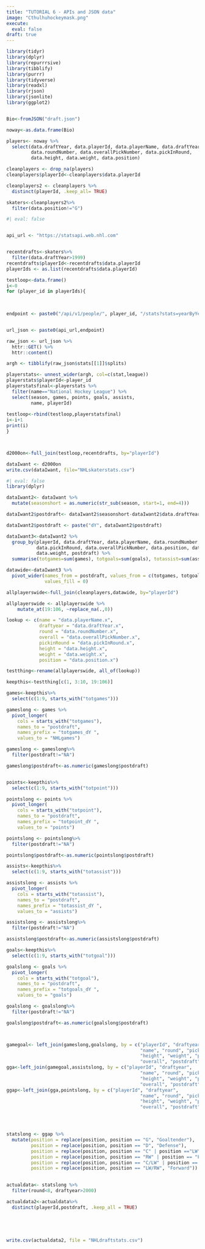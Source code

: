 ```yaml
---
title: "TUTORIAL 6 - APIs and JSON data"
image: "Cthulhuhockeymask.png"
execute: 
  eval: false
draft: true
---
```


```r



library(tidyr)
library(dplyr)
library(repurrrsive)
library(tibblify)
library(purrr)
library(tidyverse)
library(readxl)
library(rjson)
library(jsonlite)
library(ggplot2)


Bio<-fromJSON("draft.json")

noway<-as.data.frame(Bio)

players<- noway %>%
  select(data.draftYear, data.playerId, data.playerName, data.draftYear,
         data.roundNumber, data.overallPickNumber, data.pickInRound,
         data.height, data.weight, data.position)

cleanplayers <- drop_na(players)
cleanplayers$playerId<-cleanplayers$data.playerId

cleanplayers2 <- cleanplayers %>%
  distinct(playerId, .keep_all= TRUE)

skaters<-cleanplayers2%>%
  filter(data.position!="G")
```

```r
#| eval: false


api_url <- "https://statsapi.web.nhl.com"


recentdrafts<-skaters%>%
  filter(data.draftYear>1999)
recentdrafts$playerId<-recentdrafts$data.playerId
playerIds <- as.list(recentdrafts$data.playerId)

testloop<-data.frame()
i<-0
for (player_id in playerIds){
  
  

endpoint <- paste0("/api/v1/people/", player_id, "/stats?stats=yearByYear")


url_json <- paste0(api_url,endpoint)

raw_json <- url_json %>% 
  httr::GET() %>% 
  httr::content()

argh <- tibblify(raw_json$stats[[1]]$splits)

playerstats<- unnest_wider(argh, col=c(stat,league))
playerstats$playerId<-player_id
playerstatsfinal<-playerstats %>%
  filter(name=="National Hockey League") %>%
  select(season, games, points, goals, assists,  
         name, playerId) 
  
testloop<-rbind(testloop,playerstatsfinal)
i<-i+1
print(i)
}



d2000on<-full_join(testloop,recentdrafts, by="playerId")

```

```r


dataIwant <- d2000on
write.csv(dataIwant, file="NHLskaterstats.csv")

```

```r
#| eval: false
library(dplyr)

dataIwant2<- dataIwant %>%
  mutate(seasonshort = as.numeric(str_sub(season, start=1, end=4)))

dataIwant2$postdraft<- dataIwant2$seasonshort-dataIwant2$data.draftYear

dataIwant2$postdraft <- paste("dY", dataIwant2$postdraft)

dataIwant3<-dataIwant2 %>%
  group_by(playerId, data.draftYear, data.playerName, data.roundNumber,
           data.pickInRound, data.overallPickNumber, data.position, data.height,
           data.weight, postdraft) %>%
  summarise(totgames=sum(games), totgoals=sum(goals), totassist=sum(assists), totpoint=sum(points))

datawide<-dataIwant3 %>%
  pivot_wider(names_from = postdraft, values_from = c(totgames, totgoals, totassist, totpoint),
              values_fill = 0)

allplayerswide<-full_join(cleanplayers,datawide, by="playerId")

allplayerswide <- allplayerswide %>% 
    mutate_at(19:106, ~replace_na(.,0))

lookup <- c(name = "data.playerName.x", 
            draftyear = "data.draftYear.x",
            round = "data.roundNumber.x",
            overall = "data.overallPickNumber.x",
            pickinRound = "data.pickInRound.x",
            height = "data.height.x",
            weight = "data.weight.x",
            position = "data.position.x")

testthing<-rename(allplayerswide, all_of(lookup))

keepthis<-testthing[c(1, 3:10, 19:106)]

games<-keepthis%>%
  select(c(1:9, starts_with("totgames")))

gameslong <- games %>%
  pivot_longer(
    cols = starts_with("totgames"),
    names_to = "postdraft",
    names_prefix = "totgames_dY ",
    values_to = "NHLgames")

gameslong <- gameslong%>%
  filter(postdraft!="NA")

gameslong$postdraft<-as.numeric(gameslong$postdraft)


points<-keepthis%>%
  select(c(1:9, starts_with("totpoint")))

pointslong <- points %>%
  pivot_longer(
    cols = starts_with("totpoint"),
    names_to = "postdraft",
    names_prefix = "totpoint_dY ",
    values_to = "points")

pointslong <- pointslong%>%
  filter(postdraft!="NA")

pointslong$postdraft<-as.numeric(pointslong$postdraft)

assists<-keepthis%>%
  select(c(1:9, starts_with("totassist")))

assistslong <- assists %>%
  pivot_longer(
    cols = starts_with("totassist"),
    names_to = "postdraft",
    names_prefix = "totassist_dY ",
    values_to = "assists")

assistslong <- assistslong%>%
  filter(postdraft!="NA")

assistslong$postdraft<-as.numeric(assistslong$postdraft)

goals<-keepthis%>%
  select(c(1:9, starts_with("totgoal")))

goalslong <- goals %>%
  pivot_longer(
    cols = starts_with("totgoal"),
    names_to = "postdraft",
    names_prefix = "totgoals_dY ",
    values_to = "goals")

goalslong <- goalslong%>%
  filter(postdraft!="NA")

goalslong$postdraft<-as.numeric(goalslong$postdraft)



gamegoal<- left_join(gameslong,goalslong, by = c("playerId", "draftyear",
                                                 "name", "round", "pickinRound",
                                                 "height", "weight", "position",
                                                 "overall", "postdraft"))
gga<-left_join(gamegoal,assistslong, by = c("playerId", "draftyear",
                                                 "name", "round", "pickinRound",
                                                 "height", "weight", "position",
                                                 "overall", "postdraft"))
ggap<-left_join(gga,pointslong, by = c("playerId", "draftyear",
                                                 "name", "round", "pickinRound",
                                                 "height", "weight", "position",
                                                 "overall", "postdraft"))




statslong <- ggap %>%
  mutate(position = replace(position, position == "G", "Goaltender"),
         position = replace(position, position == "D", "Defense"),
         position = replace(position, position == "C" | position =="LW", "Forward"),
         position = replace(position, position == "RW" | position == "F", "Forward"),
         position = replace(position, position == "C/LW" | position == "C/RW", "Forward"),
         position = replace(position, position == "LW/RW", "Forward"))
  

actualdata<- statslong %>%
  filter(round<8, draftyear>2000)

actualdata2<-actualdata%>%
  distinct(playerId,postdraft, .keep_all = TRUE)




 
write.csv(actualdata2, file = "NHLdraftstats.csv")



```
